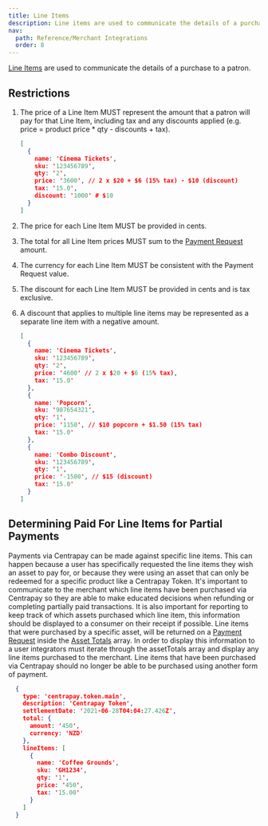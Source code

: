 ```yaml
---
title: Line Items
description: Line items are used to communicate the details of a purchase to a patron.
nav:
  path: Reference/Merchant Integrations
  order: 8
---
```


[Line Items](https://docs.centrapay.com/api/payment-requests#line-item) are used to communicate the details of a purchase to a patron.

## Restrictions

1. The price of a Line Item MUST represent the amount that a patron will pay for that Line Item, including tax and any discounts applied (e.g. price = product price * qty - discounts + tax).

    ```json [Example]
    [
      {
        name: 'Cinema Tickets',
        sku: '123456789',
        qty: '2',
        price: '3600', // 2 x $20 + $6 (15% tax) - $10 (discount)
        tax: '15.0',
        discount: '1000' # $10
      }
    ]
    ```

2. The price for each Line Item MUST be provided in cents.
3. The total for all Line Item prices MUST sum to the [Payment Request](https://docs.centrapay.com/api/payment-requests#payment-request) amount.
4. The currency for each Line Item MUST be consistent with the Payment Request value.
5. The discount for each Line Item MUST be provided in cents and is tax exclusive.
6. A discount that applies to multiple line items may be represented as a separate line item with a negative amount.

    ```json [Example]
    [
      {
        name: 'Cinema Tickets',
        sku: '123456789',
        qty: '2',
        price: '4600' // 2 x $20 + $6 (15% tax),
        tax: '15.0'
      },
      {
        name: 'Popcorn',
        sku: '987654321',
        qty: '1',
        price: '1150', // $10 popcorn + $1.50 (15% tax)
        tax: '15.0'
      },
      {
        name: 'Combo Discount',
        sku: '123456789',
        qty: '1',
        price: '-1500', // $15 (discount)
        tax: '15.0'
      }
    ]
    ```

## Determining Paid For Line Items for Partial Payments

Payments via Centrapay can be made against specific line items. This can happen because a user has specifically requested the line items they wish an asset to pay for, or because they were using an asset that can only be redeemed for a specific product like a Centrapay Token.
It's important to communicate to the merchant which line items have been purchased via Centrapay so they are able to make educated decisions when refunding or completing partially paid transactions.
It is also important for reporting to keep track of which assets purchased which line item, this information should be displayed to a consumer on their receipt if possible.
Line items that were purchased by a specific asset, will be returned on a [Payment Request](https://docs.centrapay.com/api/payment-requests#payment-requests) inside the [Asset Totals](https://docs.centrapay.com/api/payment-requests#asset-total) array.
In order to display this information to a user integrators must iterate through the assetTotals array and display any line items purchased to the merchant. Line items that have been purchased via Centrapay should no longer be able to be purchased using another form of payment.

```json [Example]
  {
    type: 'centrapay.token.main',
    description: 'Centrapay Token',
    settlementDate: '2021-06-28T04:04:27.426Z',
    total: {
      amount: '450',
      currency: 'NZD'
    },
    lineItems: [
      {
        name: 'Coffee Grounds',
        sku: 'GH1234',
        qty: '1',
        price: '450',
        tax: '15.00'
      }
    ]
  }
```
